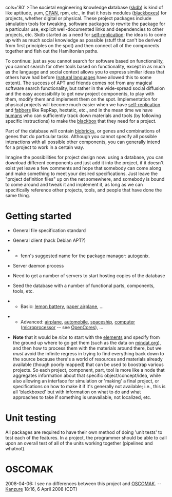 cols='80' >The '''s'''ocietal engineering '''k'''nowledge '''d'''atabase ([[skdb]]) is kind of like aptitude, yum, [http://cpan.org/ CPAN], rpm, etc., in that it hosts modules ([[blackbox]]es) for projects, whether digital or physical. These project packages include simulation tools for tweaking, software packages to rewrite the package for a particular use, explicit well-documented links and dependencies to other projects, etc. Skdb started as a need for [[self-replication]]: the idea is to come up with as much social knowledge as possible (stuff that can't be derived from first principles on the spot) and then connect all of the components together and fish out the Hamiltonian paths.





To continue: just as you cannot search for software based on functionality, you cannot search for other tools based on functionality, except in as much as the language and social context allows you to express similiar ideas that others have had before ([[natural languages]] have allowed this to some extent). The success of APT and friends comes not from any magical software search functionality, but rather in the wide-spread social diffusion and the easy accessibility to get new project components, to play with them, modify them and implement them on the spot. Implementation for physical projects will become much easier when we have [[self-replication]] and [[fabbers]] like RepRap, hextatic, etc., and in the mean time we have [[hu]]mans who can sufficiently track down materials and tools (by following specific instructions) to make the [[blackbox]] that they need for a project. 







Part of the database will contain [[biobricks]], or genes and combinations of genes that do particular tasks. Although you cannot specify all possible interactions with all possible other components, you can generally intend for a project to work in a certain way.







Imagine the possibilities for project design now: using a database, you can download different components and just add it into the project, if it doesn't exist yet leave a few comments and hope that somebody can come along and make something to meet your desired specifications. Just leave the &quot;project definition files&quot; up on the net somewhere, and somebody is bound to come around and tweak it and implement it, as long as we can specifically reference other projects, tools, and people that have done the same thing.



= Getting started =

* General file specification standard

* General client (hack Debian APT?)

** fenn's suggested name for the package manager: [[autogenix]].

* Server daemon process

* Need to get a number of servers to start hosting copies of the database

* Seed the database with a number of functional parts, components, tools, etc.

** Basic: [[lemon battery]], [[paper airplane]], ...

** Advanced: [[airplane]], [[automobile]], [[spaceship]], [[computer]] ([[microprocessor]] -- see [http://opencores.org OpenCores]), ...

* '''Note''' that it would be ''nice'' to start with the [[elements]] and specify from the ground up where to go get them (such as the data on [http://mindat.org/ mindat.org]), and then how to process them with the materials around there, but we ''must'' avoid the infinite regress in trying to find everything back down to the source because there's a world of resources and materials already available (though poorly mapped) that can be used to boostrap various projects. So each project, component, part, tool is more like a node that aggregates information about that specific object/concept/idea, while also allowing an interface for simulation or 'making' a final project, or specifications on how to make it if it's generally not available; i.e., this is all 'blackboxed' but with information on what to do and what approaches to take if something is unavailable, not localized, etc.



= Unit testing =

All packages are required to have their own method of doing 'unit tests' to test each of the features. In a project, the programmer should be able to call upon an overall test of all of the units working together (pipelined and whatnot).



= OSCOMAK =

2008-04-06: I see no differences between this project and [http://www.kurtz-fernhout.com/oscomak/index.htm OSCOMAK]. -- [[User:Kanzure|Kanzure]] 18:16, 6 April 2008 (CDT)

</textarea>

